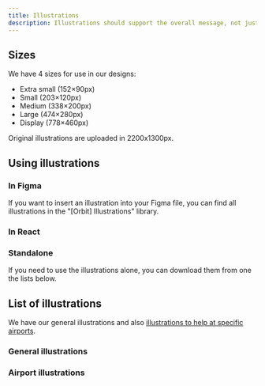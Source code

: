 ```yaml
---
title: Illustrations
description: Illustrations should support the overall message, not just be visual ornaments.
---
```



## Sizes

We have 4 sizes for use in our designs:

- Extra small (152×90px)
- Small (203×120px)
- Medium (338×200px)
- Large (474×280px)
- Display (778×460px)

Original illustrations are uploaded in 2200x1300px.

## Using illustrations

### In Figma

If you want to insert an illustration into your Figma file,
you can find all illustrations in the "\[Orbit\] Illustrations" library.

### In React

<FancyLink
  title="React implementation"
  href="/components/visuals/illustration/react/"
  icon="react"
/>

### Standalone

If you need to use the illustrations alone,
you can download them from one the lists below.

## List of illustrations

We have our general illustrations
and also [illustrations to help at specific airports](#airport-illustrations).

### General illustrations

<IllustrationList />

### Airport illustrations

<IllustrationList airport />
